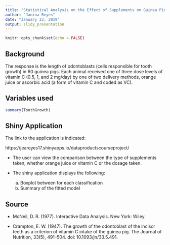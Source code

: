 ```yaml
---
title: "Statistical Analysis on the Effect of Supplements on Guinea Pigs"
author: "Janina Reyes"
date: "January 23, 2019"
output: slidy_presentation
---
```


```r
knitr::opts_chunk$set(echo = FALSE)
```

## Background

The response is the length of odontoblasts (cells responsible for tooth growth) in 60 guinea pigs. Each animal received one of three dose levels of vitamin C (0.5, 1, and 2 mg/day) by one of two delivery methods, orange juice or ascorbic acid (a form of vitamin C and coded as VC). 



## Variables used

```r
summary(ToothGrowth)
```

## Shiny Application

The link to the application is indicated:

https://jeareyes17.shinyapps.io/dataproductscourseproject/

- The user can view the comparison between the type of supplements taken, whether orange juice or vitamin C or the dosage taken.

- The shiny application displays the following:
  a. Boxplot between for each classification
  b. Summary of the fitted model

## Source

- McNeil, D. R. (1977). Interactive Data Analysis. New York: Wiley. 

- Crampton, E. W. (1947). The growth of the odontoblast of the incisor teeth as a criterion of vitamin C intake of the guinea pig. The Journal of Nutrition, 33(5), 491–504. doi: 10.1093/jn/33.5.491. 




